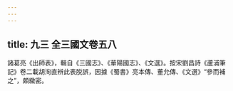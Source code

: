 ```yaml
---
---
---
```

title: 九三 全三國文卷五八
---




諸葛亮《出師表》，輯自《三國志》、《華陽國志》、《文選》。按宋劉昌詩《蘆浦筆記》卷二載胡洵直辨此表脱誤，因據《蜀書》亮本傳、董允傳、《文選》“參而補之”，頗緻密。